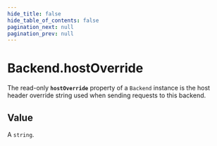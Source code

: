 ```yaml
---
hide_title: false
hide_table_of_contents: false
pagination_next: null
pagination_prev: null
---
```


# Backend.hostOverride

The read-only **`hostOverride`** property of a `Backend` instance is the host header
override string used when sending requests to this backend.

## Value

A `string`.
